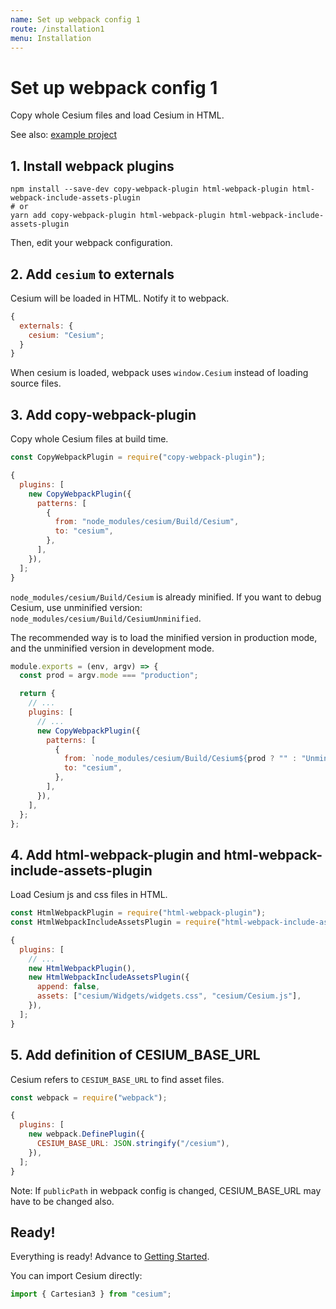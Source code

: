 ```yaml
---
name: Set up webpack config 1
route: /installation1
menu: Installation
---
```


# Set up webpack config 1

Copy whole Cesium files and load Cesium in HTML.

See also: [example project](https://github.com/darwin-education/resium/tree/master/example)

## 1. Install webpack plugins

```
npm install --save-dev copy-webpack-plugin html-webpack-plugin html-webpack-include-assets-plugin
# or
yarn add copy-webpack-plugin html-webpack-plugin html-webpack-include-assets-plugin
```

Then, edit your webpack configuration.

## 2. Add `cesium` to externals

Cesium will be loaded in HTML. Notify it to webpack.

```js
{
  externals: {
    cesium: "Cesium";
  }
}
```

When cesium is loaded, webpack uses `window.Cesium` instead of loading source files.

## 3. Add copy-webpack-plugin

Copy whole Cesium files at build time.

```js
const CopyWebpackPlugin = require("copy-webpack-plugin");
```

```js
{
  plugins: [
    new CopyWebpackPlugin({
      patterns: [
        {
          from: "node_modules/cesium/Build/Cesium",
          to: "cesium",
        },
      ],
    }),
  ];
}
```

`node_modules/cesium/Build/Cesium` is already minified. If you want to debug Cesium, use unminified version: `node_modules/cesium/Build/CesiumUnminified`.

The recommended way is to load the minified version in production mode, and the unminified version in development mode.

```js
module.exports = (env, argv) => {
  const prod = argv.mode === "production";

  return {
    // ...
    plugins: [
      // ...
      new CopyWebpackPlugin({
        patterns: [
          {
            from: `node_modules/cesium/Build/Cesium${prod ? "" : "Unminified"}`,
            to: "cesium",
          },
        ],
      }),
    ],
  };
};
```

## 4. Add html-webpack-plugin and html-webpack-include-assets-plugin

Load Cesium js and css files in HTML.

```js
const HtmlWebpackPlugin = require("html-webpack-plugin");
const HtmlWebpackIncludeAssetsPlugin = require("html-webpack-include-assets-plugin");
```

```js
{
  plugins: [
    // ...
    new HtmlWebpackPlugin(),
    new HtmlWebpackIncludeAssetsPlugin({
      append: false,
      assets: ["cesium/Widgets/widgets.css", "cesium/Cesium.js"],
    }),
  ];
}
```

## 5. Add definition of CESIUM_BASE_URL

Cesium refers to `CESIUM_BASE_URL` to find asset files.

```js
const webpack = require("webpack");
```

```js
{
  plugins: [
    new webpack.DefinePlugin({
      CESIUM_BASE_URL: JSON.stringify("/cesium"),
    }),
  ];
}
```

Note: If `publicPath` in webpack config is changed, CESIUM_BASE_URL may have to be changed also.

## Ready!

Everything is ready! Advance to [Getting Started](/getting_started).

You can import Cesium directly:

```js
import { Cartesian3 } from "cesium";
```
